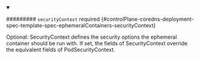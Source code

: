 


<details className="config-field" data-expandable="true" open>
<summary>

######### `securityContext` <span className="config-field-required" data-required="false">required</span> <span className="config-field-type"></span> <span className="config-field-default"></span> <span className="config-field-enum"></span> {#controlPlane-coredns-deployment-spec-template-spec-ephemeralContainers-securityContext}

Optional: SecurityContext defines the security options the ephemeral container should be run with.
If set, the fields of SecurityContext override the equivalent fields of PodSecurityContext.

</summary>

<PartialSecuritycontextreference />


</details>
